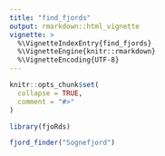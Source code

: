 ```yaml
---
title: "find_fjords"
output: rmarkdown::html_vignette
vignette: >
  %\VignetteIndexEntry{find_fjords}
  %\VignetteEngine{knitr::rmarkdown}
  %\VignetteEncoding{UTF-8}
---
```


```r
knitr::opts_chunk$set(
  collapse = TRUE,
  comment = "#>"
)
```

```r
library(fjoRds)

fjord_finder("Sognefjord")
```
